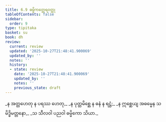 ```yaml
---
title: 6.9 ဓမ္မိကတ္ထေရဝတ္ထု
tableOfContents: false
sidebar:
  order: 9
type: tipitaka
basket: su
book: dh
review:
  current: review
  updated: '2025-10-27T21:48:41.900069'
  updated_by: ''
  notes: ''
  history:
  - state: review
    date: '2025-10-27T21:48:41.900069'
    updated_by: ''
    notes: ''
    previous_state: draft
---
```



<ReviewStatus review={frontmatter.review} showDetails={true} />

<HypothesisAnnotation frontmatter={frontmatter} />

<DynamicBreadcrumb />

<Division number="84" book="dh" e="ch" v="18" p="25">

<Paragraph number="90" type="verses" book="dh">
_န အတ္တဟေတု န ပရဿ ဟေတု,_  
_န ပုတ္တမိစ္ဆေ န ဓနံ န ရဋ္ဌံ;_  
_န ဣစ္ဆေယျ အဓမ္မေန သမိဒ္ဓိမတ္တနော,_  
_သ သီလဝါ ပညဝါ ဓမ္မိကော သိယာ._
</Paragraph>
</Division>